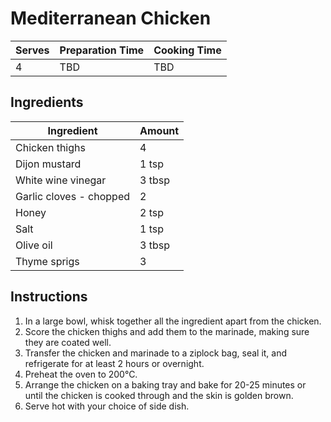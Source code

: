 # Mediterranean Chicken

| Serves | Preparation Time | Cooking Time |
|--------|------------------|--------------|
| 4      | TBD              | TBD          |

## Ingredients

| Ingredient              | Amount |
|-------------------------|--------|
| Chicken thighs          | 4      |
| Dijon mustard           | 1 tsp  |
| White wine vinegar      | 3 tbsp |
| Garlic cloves - chopped | 2      |
| Honey                   | 2 tsp  |
| Salt                    | 1 tsp  |
| Olive oil               | 3 tbsp |
| Thyme sprigs            | 3      |

## Instructions
1. In a large bowl, whisk together all the ingredient apart from the chicken.
2. Score the chicken thighs and add them to the marinade, making sure they are coated well.
3. Transfer the chicken and marinade to a ziplock bag, seal it, and refrigerate for at least 2 hours or overnight.
4. Preheat the oven to 200°C.
5. Arrange the chicken on a baking tray and bake for 20-25 minutes or until the chicken is cooked through and the skin is golden brown.
6. Serve hot with your choice of side dish.